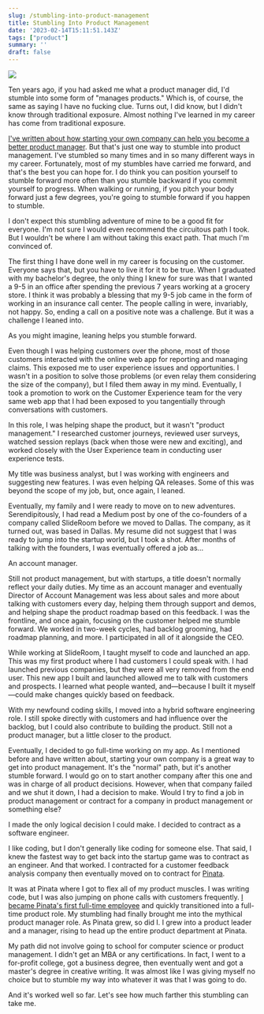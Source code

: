 ```yaml
---
slug: /stumbling-into-product-management
title: Stumbling Into Product Management
date: '2023-02-14T15:11:51.143Z'
tags: ["product"]
summary: ''
draft: false
---
```

![](https://images.unsplash.com/photo-1618517048008-1cbdfd7ce2af?crop=entropy&cs=tinysrgb&fit=max&fm=jpg&ixid=Mnw0MDkwMjh8MHwxfHNlYXJjaHw3fHxmYWxsaW5nfGVufDB8fHx8MTY3NjM5NjQ5Ng&ixlib=rb-4.0.3&q=80&w=1080)

Ten years ago, if you had asked me what a product manager did, I'd stumble into some form of "manages products." Which is, of course, the same as saying I have no fucking clue. Turns out, I did know, but I didn't know through traditional exposure. Almost nothing I've learned in my career has come from traditional exposure.

[I've written about how starting your own company can help you become a better product manager](https://polluterofminds.substack.com/p/want-to-get-into-product-management). But that's just one way to stumble into product management. I've stumbled so many times and in so many different ways in my career. Fortunately, most of my stumbles have carried me forward, and that's the best you can hope for. I do think you can position yourself to stumble forward more often than you stumble backward if you commit yourself to progress. When walking or running, if you pitch your body forward just a few degrees, you're going to stumble forward if you happen to stumble.

I don't expect this stumbling adventure of mine to be a good fit for everyone. I'm not sure I would even recommend the circuitous path I took. But I wouldn't be where I am without taking this exact path. That much I'm convinced of.

The first thing I have done well in my career is focusing on the customer. Everyone says that, but you have to live it for it to be true. When I graduated with my bachelor's degree, the only thing I knew for sure was that I wanted a 9-5 in an office after spending the previous 7 years working at a grocery store. I think it was probably a blessing that my 9-5 job came in the form of working in an insurance call center. The people calling in were, invariably, not happy. So, ending a call on a positive note was a challenge. But it was a challenge I leaned into.

As you might imagine, leaning helps you stumble forward.

Even though I was helping customers over the phone, most of those customers interacted with the online web app for reporting and managing claims. This exposed me to user experience issues and opportunities. I wasn't in a position to solve those problems (or even relay them considering the size of the company), but I filed them away in my mind. Eventually, I took a promotion to work on the Customer Experience team for the very same web app that I had been exposed to you tangentially through conversations with customers.

In this role, I was helping shape the product, but it wasn't "product management." I researched customer journeys, reviewed user surveys, watched session replays (back when those were new and exciting), and worked closely with the User Experience team in conducting user experience tests.

My title was business analyst, but I was working with engineers and suggesting new features. I was even helping QA releases. Some of this was beyond the scope of my job, but, once again, I leaned.

Eventually, my family and I were ready to move on to new adventures. Serendipitously, I had read a Medium post by one of the co-founders of a company called SlideRoom before we moved to Dallas. The company, as it turned out, was based in Dallas. My resume did not suggest that I was ready to jump into the startup world, but I took a shot. After months of talking with the founders, I was eventually offered a job as…

An account manager.

Still not product management, but with startups, a title doesn't normally reflect your daily duties. My time as an account manager and eventually Director of Account Management was less about sales and more about talking with customers every day, helping them through support and demos, and helping shape the product roadmap based on this feedback. I was the frontline, and once again, focusing on the customer helped me stumble forward. We worked in two-week cycles, had backlog grooming, had roadmap planning, and more. I participated in all of it alongside the CEO.

While working at SlideRoom, I taught myself to code and launched an app. This was my first product where I had customers I could speak with. I had launched previous companies, but they were all very removed from the end user. This new app I built and launched allowed me to talk with customers and prospects. I learned what people wanted, and—because I built it myself—could make changes quickly based on feedback.

With my newfound coding skills, I moved into a hybrid software engineering role. I still spoke directly with customers and had influence over the backlog, but I could also contribute to building the product. Still not a product manager, but a little closer to the product.

Eventually, I decided to go full-time working on my app. As I mentioned before and have written about, starting your own company is a great way to get into product management. It's the "normal" path, but it's another stumble forward. I would go on to start another company after this one and was in charge of all product decisions. However, when that company failed and we shut it down, I had a decision to make. Would I try to find a job in product management or contract for a company in product management or something else?

I made the only logical decision I could make. I decided to contract as a software engineer.

I like coding, but I don't generally like coding for someone else. That said, I knew the fastest way to get back into the startup game was to contract as an engineer. And that worked. I contracted for a customer feedback analysis company then eventually moved on to contract for [Pinata](https://pinata.cloud).

It was at Pinata where I got to flex all of my product muscles. I was writing code, but I was also jumping on phone calls with customers frequently. [I became Pinata's first full-time employee](https://polluterofminds.com/blog/new-digs/) and quickly transitioned into a full-time product role. My stumbling had finally brought me into the mythical product manager role. As Pinata grew, so did I. I grew into a product leader and a manager, rising to head up the entire product department at Pinata.

My path did not involve going to school for computer science or product management. I didn't get an MBA or any certifications. In fact, I went to a for-profit college, got a business degree, then eventually went and got a master's degree in creative writing. It was almost like I was giving myself no choice but to stumble my way into whatever it was that I was going to do.

And it's worked well so far. Let's see how much farther this stumbling can take me.
